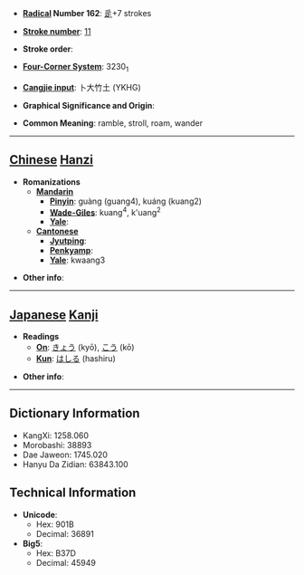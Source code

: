* '''[[Wiktionary:Chinese radical index| Radical]] Number 162''': [[Wiktionary:Chinese radical index 辵|辵]]+7 strokes

* '''[[Wiktionary:Chinese total strokes index|Stroke number]]''': [[Wiktionary:Chinese total strokes index 11|11]]

* '''Stroke order''': 

* '''[[Wiktionary:Chinese four corner index|Four-Corner System]]''': 3230<sub>1</sub>

* '''[[Wiktionary:Chinese Cangjie index|Cangjie input]]''': 卜大竹土 (YKHG)

* '''Graphical Significance and Origin''': 

* '''Common Meaning''': ramble, stroll, roam, wander

----

== [[Chinese]] [[Hanzi]] ==

* '''Romanizations'''
** '''[[Mandarin]]'''
*** '''[[Pinyin]]''': guàng (guang4), kuáng (kuang2)
*** '''[[Wade-Giles]]''': kuang<sup>4</sup>, k'uang<sup>2</sup>
*** '''[[Yale]]''': 
** '''[[Cantonese]]'''
*** '''[[Jyutping]]''':
*** '''[[Penkyamp]]''': 
*** '''[[Yale]]''': kwaang3

* '''Other info''': 

----

== [[Japanese]] [[Kanji]] ==

* '''Readings'''
** '''[[On]]''': [[きょう]] (kyō), [[こう]] (kō)
** '''[[Kun]]''': [[はしる]] (hashiru)

* '''Other info''':  

----

== Dictionary Information ==

* KangXi: 1258.060
* Morobashi: 38893
* Dae Jaweon: 1745.020
* Hanyu Da Zidian: 63843.100

== Technical Information ==

* '''Unicode''':
** Hex: 901B
** Decimal: 36891
* '''Big5''':
** Hex: B37D
** Decimal: 45949